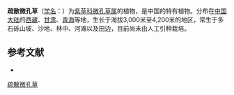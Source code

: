 {{Speciesbox
| name = 疏散微孔草
| status = 
| status_system = 
| image =
| genus = Microula
| species = diffusa
| authority = (Maxim.) Johnst.
}}

'''疏散微孔草'''（[[学名|学名]]：{{lang|la|''Microula diffusa''}}）为[[紫草科|紫草科]][[微孔草属|微孔草属]]的植物，是中国的特有植物。分布在[[中国大陆|中国大陆]]的[[西藏|西藏]]、[[甘肃|甘肃]]、[[青海|青海]]等地，生长于海拔3,000米至4,200米的地区，常生于多石砾山坡、沙地、林中、河滩以及田边，目前尚未由人工引种栽培。

== 参考文献 ==
<div class="references-small">
* {{cite web| url =http://www.bioinfo.cn/db05/KmzwSpecies.php?action=view&id=1877| title =疏散微孔草| work =《中国高等植物数据库全库》| publisher =中国科学院微生物研究所| author =昆明植物研究所| accessdate =2009-02-22| deadurl =yes| archiveurl =https://web.archive.org/web/20160305000745/http://www.bioinfo.cn/db05/KmzwSpecies.php?action=view&id=1877| archivedate =2016-03-05}}
</div>
{{Taxonbar|from=Q15225719}}

[[Category:微孔草属|疏散微孔草]]


{{植物小作品}}